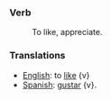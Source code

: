 ===Verb===
:To like, appreciate. 

===Translations===

*[[English]]: to [[like]] {v}
*[[Spanish]]: [[gustar]] {v}.